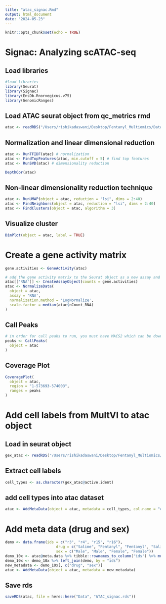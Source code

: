 ```yaml
---
title: "atac_signac.Rmd"
output: html_document
date: "2024-05-23"
---
```


```r
knitr::opts_chunk$set(echo = TRUE)
```

# Signac: Analyzing scATAC-seq 

## Load libraries 
```r
#load libraries
library(Seurat)
library(Signac)
library(EnsDb.Rnorvegicus.v75)
library(GenomicRanges)
```

## Load ATAC seurat object from qc_metrics rmd 
```r
atac <- readRDS("/Users/rishikadaswani/Desktop/Fentanyl_Multiomics/Data/ATAC_subset.rds")
```

## Normalization and linear dimensional reduction 
```r
atac <- RunTFIDF(atac) # normalization 
atac <- FindTopFeatures(atac, min.cutoff = 5) # find top features 
atac <- RunSVD(atac) # dimensionality reduction 

DepthCor(atac)
```

## Non-linear dimensionality reduction technique 
```r
atac <- RunUMAP(object = atac, reduction = "lsi", dims = 2:40)
atac <- FindNeighbors(object = atac, reduction = "lsi", dims = 2:40)
atac <- FindClusters(object = atac, algorithm = 3)
```

## Visualize cluster 
```r
DimPlot(object = atac, label = TRUE)
```


# Create a gene activity matrix 
```r
gene.activities <- GeneActivity(atac)

# add the gene activity matrix to the Seurat object as a new assay and normalize it
atac[['RNA']] <- CreateAssayObject(counts = gene.activities)
atac <- NormalizeData(
  object = atac,
  assay = 'RNA',
  normalization.method = 'LogNormalize',
  scale.factor = median(atac$nCount_RNA)
)
```

## Call Peaks 
```r
# in order for call peaks to run, you must have MACS2 which can be downloaded by using the conda - "conda install bioconda::macs2" or pip - "pip install MACS2". 
peaks <- CallPeaks(
  object = atac
)
```

## Coverage Plot 
```r
CoveragePlot(
  object = atac,
  region = "1-573693-574003",
  ranges = peaks
)
```

# Add cell labels from MultVI to atac object 

## Load in seurat object 
```r
gex_atac <- readRDS("/Users/rishikadaswani/Desktop/Fentanyl_Multiomics/Data/GEX_ATAC_Seur.rds")
```

## Extract cell labels 
```r
cell_types <- as.character(gex_atac@active.ident)
```

## add cell types into atac dataset 
```r
atac <- AddMetaData(object = atac, metadata = cell_types, col.name = "celltype")
```

# Add meta data (drug and sex)
```r
demo <- data.frame(ids = c("r3", "r4", "r15", "r16"),
                       drug = c("Saline", "Fentanyl", "Fentanyl", "Saline"), 
                       sex = c("Male", "Male", "Female", "Female"))
demo_10x <- atac@meta.data %>% tibble::rownames_to_column("ids") %>% mutate(ids = gsub("_.*", "", ids))
demo_10x <- demo_10x %>% left_join(demo, by = "ids")
new_metadata <- demo_10x[, c("drug", "sex")]
atac <- AddMetaData(object = atac, metadata = new_metadata)
```

## Save rds 
```r
saveRDS(atac, file = here::here("Data", "ATAC_signac.rds"))
```


